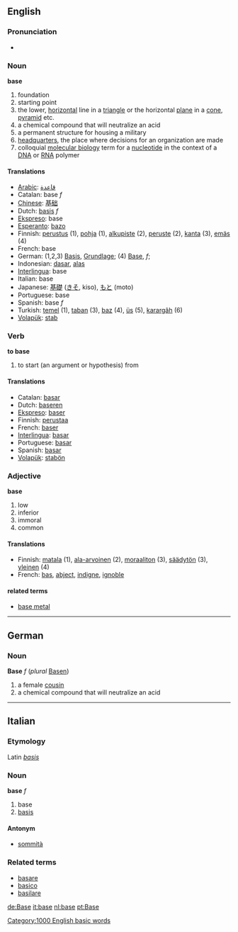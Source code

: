 ==English==
===Pronunciation===
*{{audio|en-us-base.ogg|Audio (US)}}

=== Noun ===
'''base'''
#foundation
#starting point
#the lower, [[horizontal]] line in a [[triangle]] or the horizontal [[plane]] in a [[cone]], [[pyramid]] etc.
#a chemical compound that will neutralize an acid
#a permanent structure for housing a military
#[[headquarters]], the place where decisions for an organization are made
#colloquial [[Wikipedia:Molecular biology|molecular biology]] term for a [[Wikipedia:Nucleotide|nucleotide]] in the context of a [[Wikipedia:DNA|DNA]] or [[Wikipedia:RNA|RNA]] polymer

==== Translations ====
*[[Arabic]]: [[قاعدة]]
*Catalan: base ''f''
*[[Chinese]]: [[基础]]
*Dutch: [[basis]] ''f''
*[[Ekspreso]]: base
*[[Esperanto]]: [[bazo]]
*Finnish: [[perustus]] (1), [[pohja]] (1), [[alkupiste]] (2), [[peruste]] (2), [[kanta]] (3), [[emäs]] (4)
*French: base 
*German: (1,2,3) [[Basis]], [[Grundlage]]; (4) [[:de:Base|Base]], ''f'';
*Indonesian: [[dasar]], [[alas]]
*[[Interlingua]]: base 
*Italian: base 
*Japanese: [[基礎]] ([[きそ]], kiso), [[もと]] (moto)
*Portuguese: base 
*Spanish: base ''f''
*Turkish: [[temel]] (1), [[taban]] (3), [[baz]] (4), [[üs]] (5), [[karargâh]] (6)
*[[Volapük]]: [[stab]]

=== Verb ===
'''to base'''
#to start (an argument or hypothesis) from

==== Translations ====
*Catalan: [[basar]]
*Dutch: [[baseren]]
*[[Ekspreso]]: [[baser]]
*Finnish: [[perustaa]]
*French: [[baser]] 
*[[Interlingua]]: [[basar]] 
*Portuguese: [[basar]] 
*Spanish: [[basar]] 
*[[Volapük]]: [[stabön]]

=== Adjective ===
'''base'''
#low
#inferior
#immoral
#common

==== Translations ====
*Finnish: [[matala]] (1), [[ala-arvoinen]] (2), [[moraaliton]] (3), [[säädytön]] (3), [[yleinen]] (4)
*French: [[bas]], [[abject]], [[indigne]], [[ignoble]]

====related terms====
*[[base metal]]

----
== German ==
=== Noun ===
'''Base''' ''f'' (''plural'' [[Basen]])
# a female [[cousin]]
# a chemical compound that will neutralize an acid

----

==Italian==
===Etymology===
Latin ''[[basis]]''
===Noun===
'''base''' ''f''

# base
# [[basis]]

====Antonym====
*[[sommità]]

===Related terms===
*[[basare]]
*[[basico]]
*[[basilare]]

[[Category:1000 English basic words]]

[[de:Base]]
[[it:base]]
[[nl:base]]
[[pt:Base]]